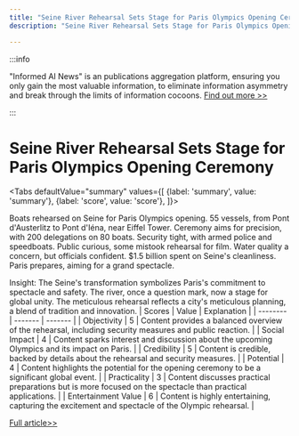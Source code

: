 ```yaml
---
title: "Seine River Rehearsal Sets Stage for Paris Olympics Opening Ceremony"
description: "Seine River Rehearsal Sets Stage for Paris Olympics Opening Ceremony"

---
```



:::info

"Informed AI News" is an publications aggregation platform, ensuring you only gain the most valuable information, to eliminate information asymmetry and break through the limits of information cocoons.  [Find out more >>](/)

:::

# Seine River Rehearsal Sets Stage for Paris Olympics Opening Ceremony


<Tabs
	defaultValue="summary"
	values={[
	{label: 'summary', value: 'summary'},
	{label: 'score', value: 'score'},
]}>
<TabItem value="summary">


Boats rehearsed on Seine for Paris Olympics opening. 55 vessels, from Pont d'Austerlitz to Pont d'Iéna, near Eiffel Tower. Ceremony aims for precision, with 200 delegations on 80 boats. Security tight, with armed police and speedboats. Public curious, some mistook rehearsal for film. Water quality a concern, but officials confident. $1.5 billion spent on Seine's cleanliness. Paris prepares, aiming for a grand spectacle.

Insight: The Seine's transformation symbolizes Paris's commitment to spectacle and safety. The river, once a question mark, now a stage for global unity. The meticulous rehearsal reflects a city's meticulous planning, a blend of tradition and innovation.
</TabItem>
<TabItem value="score">
	| Scores     | Value   | Explanation |
	| -------- | ------- | ------- |
	| Objectivity  | 5    | Content provides a balanced overview of the rehearsal, including security measures and public reaction.    |
	| Social Impact | 4     | Content sparks interest and discussion about the upcoming Olympics and its impact on Paris.    |
	| Credibility    | 5    | Content is credible, backed by details about the rehearsal and security measures.    |
	| Potential    | 4    | Content highlights the potential for the opening ceremony to be a significant global event.    |
	| Practicality    | 3    | Content discusses practical preparations but is more focused on the spectacle than practical applications.    |
	| Entertainment Value    | 6    | Content is highly entertaining, capturing the excitement and spectacle of the Olympic rehearsal.    |
</TabItem>
</Tabs>

[Full article>>](https://apnews.com/article/opening-ceremony-rehearsal-seine-river-743ea197fc469b1859077a405bb5d148)
